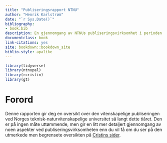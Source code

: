 ```yaml
--- 
title: "Publiseringsrapport NTNU"
author: "Henrik Karlstrøm"
date: "`r Sys.Date()`"
bibliography:
- book.bib
description: En gjennomgang av NTNUs publiseringsvirksomhet i perioden 2010-2018.
documentclass: book
link-citations: yes
site: bookdown::bookdown_site
biblio-style: apalike
---
```


```r
library(tidyverse)
library(ntnupal)
library(rcristin)
library(gt)
```

# Forord

Denne rapporten gir deg en oversikt over den vitenskapelige publiseringen ved Norges teknisk-naturvitenskapelige universitet så langt dette tiåret. Den er på ingen måte uttømmende, men gir en litt mer detaljert gjennomgang av noen aspekter ved publiseringsvirksomheten enn du vil få om du ser på den utmerkede men begrensete oversikten på [Cristins sider](https://www.cristin.no/statistikk-og-rapporter/nvi-rapportering/index.html). 

